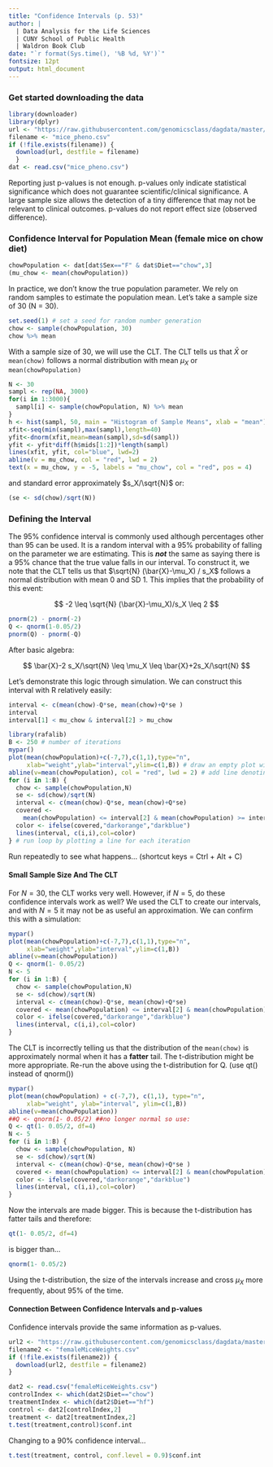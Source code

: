 ```yaml
---
title: "Confidence Intervals (p. 53)"
author: |
  | Data Analysis for the Life Sciences
  | CUNY School of Public Health
  | Waldron Book Club
date: "`r format(Sys.time(), '%B %d, %Y')`"
fontsize: 12pt
output: html_document 
---
```


### Get started downloading the data 

```r
library(downloader)
library(dplyr)
url <- "https://raw.githubusercontent.com/genomicsclass/dagdata/master/inst/extdata/mice_pheno.csv"
filename <- "mice_pheno.csv"
if (!file.exists(filename)) {
  download(url, destfile = filename)
  }
dat <- read.csv("mice_pheno.csv")
```

Reporting just p-values is not enough. p-values only indicate statistical significance which does not guarantee scientific/clinical significance. A large sample size allows the detection of a tiny difference that may not be relevant to clinical outcomes. p-values do not report effect size (observed difference). 

### Confidence Interval for Population Mean (female mice on chow diet)

```r
chowPopulation <- dat[dat$Sex=="F" & dat$Diet=="chow",3]
(mu_chow <- mean(chowPopulation))
```

In practice, we don't know the true population parameter. We rely on random samples to estimate the population mean. Let's take a sample size of 30 (N = 30). 

```r
set.seed(1) # set a seed for random number generation
chow <- sample(chowPopulation, 30)
chow %>% mean
```

With a sample size of 30, we will use the CLT. The CLT tells us that $\bar{X}$ or `mean(chow)` follows a normal distribution with mean $\mu_X$ or `mean(chowPopulation)` 

```r
N <- 30
sampl <- rep(NA, 3000)
for(i in 1:3000){
  sampl[i] <- sample(chowPopulation, N) %>% mean
}
h <- hist(sampl, 50, main = "Histogram of Sample Means", xlab = "mean")
xfit<-seq(min(sampl),max(sampl),length=40) 
yfit<-dnorm(xfit,mean=mean(sampl),sd=sd(sampl)) 
yfit <- yfit*diff(h$mids[1:2])*length(sampl) 
lines(xfit, yfit, col="blue", lwd=2)
abline(v = mu_chow, col = "red", lwd = 2)
text(x = mu_chow, y = -5, labels = "mu_chow", col = "red", pos = 4)
```

and standard error approximately  $s_X/\sqrt{N}$ or:

```r
(se <- sd(chow)/sqrt(N))
```

### Defining the Interval

The 95% confidence interval is commonly used although percentages other than 95 can be used. It is a random interval with a 95% probability of falling on the parameter we are estimating. This is **_not_** the same as saying there is a 95% chance that the true value falls in our interval. To construct it, we note that the CLT tells us that $\sqrt{N} (\bar{X}-\mu_X) / s_X$ follows a normal distribution with mean 0 and SD 1. This implies that the probability of this event:

$$
-2 \leq \sqrt{N} (\bar{X}-\mu_X)/s_X \leq 2
$$  

```r
pnorm(2) - pnorm(-2)
Q <- qnorm(1-0.05/2)
pnorm(Q) - pnorm(-Q)
```

After basic algebra: 

$$
\bar{X}-2 s_X/\sqrt{N} \leq \mu_X \leq \bar{X}+2s_X/\sqrt{N}
$$  

Let's demonstrate this logic through simulation. We can construct this
interval with R relatively easily: 

```r
interval <- c(mean(chow)-Q*se, mean(chow)+Q*se )
interval
interval[1] < mu_chow & interval[2] > mu_chow
```

```r
library(rafalib)
B <- 250 # number of iterations
mypar() 
plot(mean(chowPopulation)+c(-7,7),c(1,1),type="n",
     xlab="weight",ylab="interval",ylim=c(1,B)) # draw an empty plot with allocated space
abline(v=mean(chowPopulation), col = "red", lwd = 2) # add line denoting population mean
for (i in 1:B) {
  chow <- sample(chowPopulation,N)
  se <- sd(chow)/sqrt(N)
  interval <- c(mean(chow)-Q*se, mean(chow)+Q*se)
  covered <- 
    mean(chowPopulation) <= interval[2] & mean(chowPopulation) >= interval[1]
  color <- ifelse(covered,"darkorange","darkblue")
  lines(interval, c(i,i),col=color)
} # run loop by plotting a line for each iteration
```

Run repeatedly to see what happens... (shortcut keys = Ctrl + Alt + C)

#### Small Sample Size And The CLT

For $N=30$, the CLT works very well. However, if $N=5$, do these confidence intervals work as well? We used the CLT to create our intervals, and with $N=5$ it may not be as useful an approximation. We can confirm this with a simulation:


```r
mypar()
plot(mean(chowPopulation)+c(-7,7),c(1,1),type="n",
     xlab="weight",ylab="interval",ylim=c(1,B))
abline(v=mean(chowPopulation))
Q <- qnorm(1- 0.05/2)
N <- 5
for (i in 1:B) {
  chow <- sample(chowPopulation,N)
  se <- sd(chow)/sqrt(N)
  interval <- c(mean(chow)-Q*se, mean(chow)+Q*se)
  covered <- mean(chowPopulation) <= interval[2] & mean(chowPopulation) >= interval[1]
  color <- ifelse(covered,"darkorange","darkblue")
  lines(interval, c(i,i),col=color)
}
```

The CLT is incorrectly telling us that the distribution of the `mean(chow)` is approximately normal when it has a __fatter__ tail. The t-distribution might be more appropriate. Re-run the above using the t-distribution for Q. (use qt() instead of qnorm())

```r
mypar()
plot(mean(chowPopulation) + c(-7,7), c(1,1), type="n",
     xlab="weight", ylab="interval", ylim=c(1,B))
abline(v=mean(chowPopulation))
##Q <- qnorm(1- 0.05/2) ##no longer normal so use:
Q <- qt(1- 0.05/2, df=4)
N <- 5
for (i in 1:B) {
  chow <- sample(chowPopulation, N)
  se <- sd(chow)/sqrt(N)
  interval <- c(mean(chow)-Q*se, mean(chow)+Q*se )
  covered <- mean(chowPopulation) <= interval[2] & mean(chowPopulation) >= interval[1]
  color <- ifelse(covered,"darkorange","darkblue")
  lines(interval, c(i,i),col=color)
}
```

Now the intervals are made bigger. This is because the t-distribution has fatter tails and therefore:

```r
qt(1- 0.05/2, df=4)
```

is bigger than...

```r
qnorm(1- 0.05/2)
```

Using the t-distribution, the size of the intervals increase and cross $\mu_X$ more frequently, about 95% of the time.

#### Connection Between Confidence Intervals and p-values

Confidence intervals provide the same information as p-values. 

```r
url2 <- "https://raw.githubusercontent.com/genomicsclass/dagdata/master/inst/extdata/femaleMiceWeights.csv"
filename2 <- "femaleMiceWeights.csv"
if (!file.exists(filename2)) {
  download(url2, destfile = filename2)
}
```

```r
dat2 <- read.csv("femaleMiceWeights.csv")
controlIndex <- which(dat2$Diet=="chow")
treatmentIndex <- which(dat2$Diet=="hf")
control <- dat2[controlIndex,2]
treatment <- dat2[treatmentIndex,2]
t.test(treatment,control)$conf.int
```

Changing to a 90% confidence interval...

```r
t.test(treatment, control, conf.level = 0.9)$conf.int
```